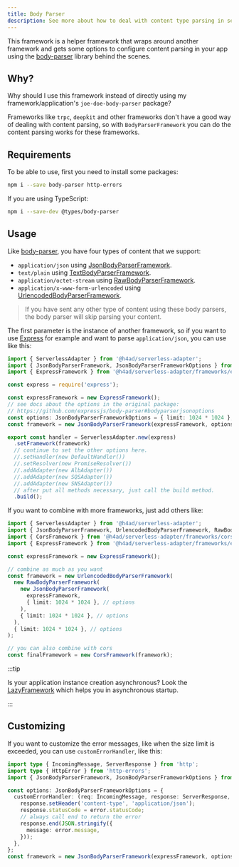 ---
title: Body Parser
description: See more about how to deal with content type parsing in serverless.
---

This framework is a helper framework that wraps around another framework and gets some options to configure content parsing in your app using the [body-parser](https://github.com/expressjs/body-parser) library behind the scenes.

## Why?

Why should I use this framework instead of directly using my framework/application's `joe-doe-body-parser` package?

Frameworks like `trpc`, `deepḱit` and other frameworks don't have a good way of dealing with content parsing, so with `BodyParserFramework` you can do the content parsing
works for these frameworks.

## Requirements

To be able to use, first you need to install some packages:

```bash
npm i --save body-parser http-errors
```

If you are using TypeScript:

```bash
npm i --save-dev @types/body-parser
```

## Usage

Like [body-parser](https://github.com/expressjs/body-parser), you have four types of content that we support:

- `application/json` using [JsonBodyParserFramework](/docs/api/Frameworks/BodyParserFramework/JsonBodyParserFramework).
- `text/plain` using [TextBodyParserFramework](/docs/api/Frameworks/BodyParserFramework/TextBodyParserFramework).
- `application/octet-stream` using [RawBodyParserFramework](/docs/api/Frameworks/BodyParserFramework/RawBodyParserFramework).
- `application/x-www-form-urlencoded` using [UrlencodedBodyParserFramework](/docs/api/Frameworks/BodyParserFramework/UrlencodedBodyParserFramework).

> If you have sent any other type of content using these body parsers, the body parser will skip parsing your content.

The first parameter is the instance of another framework, so if you want to use [Express](../express) for example and want to parse `application/json`, you can use like this:

```ts
import { ServerlessAdapter } from '@h4ad/serverless-adapter';
import { JsonBodyParserFramework, JsonBodyParserFrameworkOptions } from '@h4ad/serverless-adapter/frameworks/cors';
import { ExpressFramework } from '@h4ad/serverless-adapter/frameworks/express';

const express = require('express');

const expressFramework = new ExpressFramework();
// see docs about the options in the original package:
// https://github.com/expressjs/body-parser#bodyparserjsonoptions
const options: JsonBodyParserFrameworkOptions = { limit: 1024 * 1024 }; // limit body to 1mb
const framework = new JsonBodyParserFramework(expressFramework, options);

export const handler = ServerlessAdapter.new(express)
  .setFramework(framework)
  // continue to set the other options here.
  //.setHandler(new DefaultHandler())
  //.setResolver(new PromiseResolver())
  //.addAdapter(new AlbAdapter())
  //.addAdapter(new SQSAdapter())
  //.addAdapter(new SNSAdapter())
  // after put all methods necessary, just call the build method.
  .build();
```

If you want to combine with more frameworks, just add others like:

```ts
import { ServerlessAdapter } from '@h4ad/serverless-adapter';
import { JsonBodyParserFramework, UrlencodedBodyParserFramework, RawBodyParserFramework } from '@h4ad/serverless-adapter/frameworks/body-parser';
import { CorsFramework } from '@h4ad/serverless-adapter/frameworks/cors';
import { ExpressFramework } from '@h4ad/serverless-adapter/frameworks/express'; import {  } from './cors.framework';

const expressFramework = new ExpressFramework();

// combine as much as you want
const framework = new UrlencodedBodyParserFramework(
  new RawBodyParserFramework(
    new JsonBodyParserFramework(
      expressFramework,
      { limit: 1024 * 1024 }, // options
    ),
    { limit: 1024 * 1024 }, // options
  ),
  { limit: 1024 * 1024 }, // options
);

// you can also combine with cors
const finalFramework = new CorsFramework(framework);
```

:::tip

Is your application instance creation asynchronous? Look the [LazyFramework](./lazy) which helps you in asynchronous startup.

:::

## Customizing

If you want to customize the error messages, like when the size limit is exceeded, you can use `customErrorHandler`, like this:

```ts
import type { IncomingMessage, ServerResponse } from 'http';
import type { HttpError } from 'http-errors';
import { JsonBodyParserFramework, JsonBodyParserFrameworkOptions } from '@h4ad/serverless-adapter/frameworks/body-parser';

const options: JsonBodyParserFrameworkOptions = {
  customErrorHandler: (req: IncomingMessage, response: ServerResponse, error: HttpError<any>) => {
    response.setHeader('content-type', 'application/json');
    response.statusCode = error.statusCode;
    // always call end to return the error
    response.end(JSON.stringify({
      message: error.message,
    }));
  },
};
const framework = new JsonBodyParserFramework(expressFramework, options);
```
